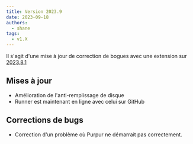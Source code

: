 ```yaml
---
title: Version 2023.9
date: 2023-09-18
authors:
  - shane
tags:
  - v1.X
---
```


Il s'agit d'une mise à jour de correction de bogues avec une extension sur [2023.8.1](/fr/releases/202381)

## Mises à jour

- Amélioration de l'anti-remplissage de disque
- Runner est maintenant en ligne avec celui sur GitHub

## Corrections de bugs

- Correction d'un problème où Purpur ne démarrait pas correctement.
